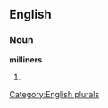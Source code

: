 
==English==

===Noun===
'''milliners'''

# {{plural of|[[milliner]]}}

[[Category:English plurals]]